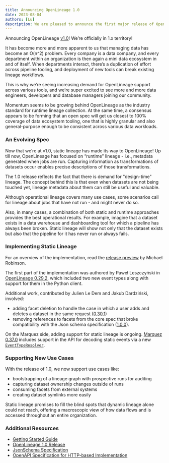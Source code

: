 ```yaml
---
title: Announcing OpenLineage 1.0
date: 2023-08-04
authors: [Lu]
description: We are pleased to announce the first major release of OpenLineage. This release completes the first version of a new static lineage feature.
---
```


Announcing OpenLineage [v1.0](https://github.com/OpenLineage/OpenLineage/releases/tag/1.0.0)! We’re officially in 1.x territory!

<!--truncate-->

It has become more and more apparent to us that managing data has become an O(n^2) problem. Every company is a data company, and every department within an organization is then again a mini data ecosystem in and of itself.  When departments interact, there’s a duplication of effort across pipeline tooling, and deployment of new tools can break existing lineage workflows. 

This is why we’re seeing increasing demand for OpenLineage support across various tools, and we’re super excited to see more and more data engineers, developers and database managers joining our community. 

Momentum seems to be growing behind OpenLineage as the industry standard for runtime lineage collection. At the same time, a consensus appears to be forming that an open spec will get us closest to 100% coverage of data ecosystem tooling, one that is highly granular and also general-purpose enough to be consistent across various data workloads.

### An Evolving Spec

Now that we’re at v1.0, static lineage has made its way to OpenLineage! Up till now, OpenLineage has focused on “runtime” lineage - i.e., metadata generated when jobs are run. Capturing information as transformations of datasets occur enables precise descriptions of those transformations. 

The 1.0 release reflects the fact that there is demand for "design-time" lineage. The concept behind this is that even when datasets are not being touched yet, lineage metadata about them can still be useful and valuable.

Although operational lineage covers many use cases, some scenarios call for lineage about jobs that have not run - and might never do so. 

Also, in many cases, a combination of both static and runtime approaches provides the best operational results. For example, imagine that a dataset exists in a data warehouse and dashboarding tool for which a pipeline has always been broken. Static lineage will show not only that the dataset exists but also that the pipeline for it has never run or always fails.  


### Implementing Static Lineage

For an overview of the implementation, read the [release preview](static-lineage) by Michael Robinson.

The first part of the implementation was authored by Paweł Leszczyński in [OpenLineage 0.29.2](https://github.com/OpenLineage/OpenLineage/releases/tag/0.29.2), which included two new event types along with support for them in the Python client.

Additional work, contributed by Julien Le Dem and Jakub Dardziński, involved:
- adding facet deletion to handle the case in which a user adds and deletes a dataset in the same request ([0.30.1](https://github.com/OpenLineage/OpenLineage/releases/tag/0.30.1))
- removing references to facets from the core spec that broke compatibility with the Json schema specification ([1.0.0](https://github.com/OpenLineage/OpenLineage/releases/tag/1.0.0)).

On the Marquez side, adding support for static lineage is ongoing. [Marquez 0.37.0](https://github.com/MarquezProject/marquez/releases/tag/0.37.0) includes support in the API for decoding static events via a new [`EventTypeResolver`](https://github.com/MarquezProject/marquez/pull/2495).

### Supporting New Use Cases

With the release of 1.0, we now support use cases like:

- bootstrapping of a lineage graph with prospective runs for auditing
- capturing dataset ownership changes outside of runs
- consuming facets from external systems
- creating dataset symlinks more easily

Static lineage promises to fill the blind spots that dynamic lineage alone could not reach, offering a macroscopic view of how data flows and is accessed throughout an entire organization.

### Additional Resources

* [Getting Started Guide](../getting-started)
* [OpenLineage 1.0 Release](https://github.com/OpenLineage/OpenLineage/releases/tag/1.0.0)
* [JsonSchema Specification](https://github.com/OpenLineage/OpenLineage/tree/main/spec/OpenLineage.json)
* [OpenAPI Specification for HTTP-based Implementation](https://openlineage.io/apidocs/openapi/)  